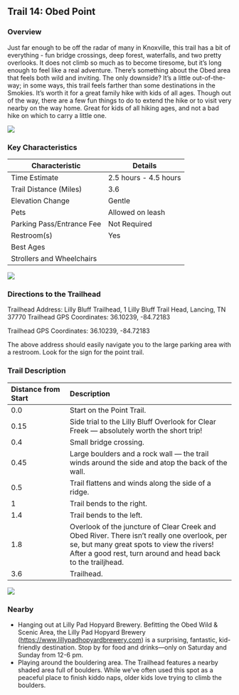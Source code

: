 ## Trail 14: Obed Point

### Overview

Just far enough to be off the radar of many in Knoxville, this trail has a bit of everything - fun bridge crossings, deep forest, waterfalls, and two pretty overlooks. It does not climb so much as to become tiresome, but it's long enough to feel like a real adventure. There's something about the Obed area that feels both wild and inviting. The only downside? It's a little out-of-the-way; in some ways, this trail feels farther than some destinations in the Smokies. It's worth it for a great family hike with kids of all ages. Though out of the way, there are a few fun things to do to extend the hike or to visit very nearby on the way home. Great for kids of all hiking ages, and not a bad hike on which to carry a little one.

![](img/trail-14-figure-01.jpg)

### Key Characteristics

| **Characteristic**        | **Details**           |
|---------------------------|-----------------------|
| Time Estimate             | 2.5 hours - 4.5 hours |
| Trail Distance (Miles)    | 3.6                   |
| Elevation Change          | Gentle                |
| Pets                      | Allowed on leash      |
| Parking Pass/Entrance Fee | Not Required          |
| Restroom(s)               | Yes                   |
| Best Ages                 |                       |
| Strollers and Wheelchairs |                       |

![](maps/trail-14-map.jpeg)

### Directions to the Trailhead

Trailhead Address: Lilly Bluff Trailhead, 1 Lilly Bluff Trail Head, Lancing, TN 37770 Trailhead GPS Coordinates: 36.10239, -84.72183

Trailhead GPS Coordinates: 36.10239, -84.72183

The above address should easily navigate you to the large parking area with a restroom. Look for the sign for the point trail.

### Trail Description

| Distance from Start | Description                                                                                                                                                                                               |
|:------------------|:----------------------------------------------------|
| 0.0                 | Start on the Point Trail.                                                                                                                                                                                 |
| 0.15                | Side trial to the Lilly Bluff Overlook for Clear Freek --- absolutely worth the short trip!                                                                                                               |
| 0.4                 | Small bridge crossing.                                                                                                                                                                                    |
| 0.45                | Large boulders and a rock wall --- the trail winds around the side and atop the back of the wall.                                                                                                         |
| 0.5                 | Trail flattens and winds along the side of a ridge.                                                                                                                                                       |
| 1                   | Trail bends to the right.                                                                                                                                                                                 |
| 1.4                 | Trail bends to the left.                                                                                                                                                                                  |
| 1.8                 | Overlook of the juncture of Clear Creek and Obed River. There isn't really one overlook, per se, but many great spots to view the rivers! After a good rest, turn around and head back to the trailjhead. |
| 3.6                 | Trailhead.                                                                                                                                                                                                |

![](img/bigleaf magnolia.jpg)

### Nearby

-   Hanging out at Lilly Pad Hopyard Brewery. Befitting the Obed Wild & Scenic Area, the Lilly Pad Hopyard Brewery (<https://www.lillypadhopyardbrewery.com>) is a surprising, fantastic, kid-friendly destination. Stop by for food and drinks---only on Saturday and Sunday from 12-6 pm.
-   Playing around the bouldering area. The Trailhead features a nearby shaded area full of boulders. While we've often used this spot as a peaceful place to finish kiddo naps, older kids love trying to climb the boulders.
